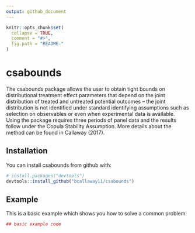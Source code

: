 ```yaml
---
output: github_document
---
```


<!-- README.md is generated from README.Rmd. Please edit that file -->

```r
knitr::opts_chunk$set(
  collapse = TRUE,
  comment = "#>",
  fig.path = "README-"
)
```

# csabounds

The csabounds package allows the user to obtain tight bounds on distributional treatment effect parameters that depend on the joint distribution of treated and untreated potential outcomes -- the joint distribution is not identified under standard identifying assumptions such as selection on observables or even when experimental data is available.  Using the package requires three periods of panel data and the results follow under the Copula Stability Assumption.  More details about the method can be found in Callaway (2017).

## Installation

You can install csabounds from github with:

```r
# install.packages("devtools")
devtools::install_github("bcallaway11/csabounds")
```

## Example

This is a basic example which shows you how to solve a common problem:

```r
## basic example code
```
